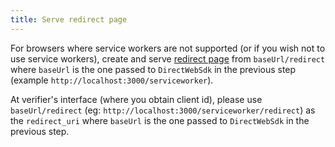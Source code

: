 ```yaml
---
title: Serve redirect page
---
```


For browsers where service workers are not supported (or if you wish not to use
service workers), create and serve
[redirect page](https://github.com/torusresearch/torus-direct-web-sdk/blob/master/serviceworker/redirect.html)
from `baseUrl/redirect` where `baseUrl` is the one passed to `DirectWebSdk` in
the previous step (example `http://localhost:3000/serviceworker`).

At verifier's interface (where you obtain client id), please use
`baseUrl/redirect` (eg: `http://localhost:3000/serviceworker/redirect`) as the
`redirect_uri` where `baseUrl` is the one passed to `DirectWebSdk` in the
previous step.

